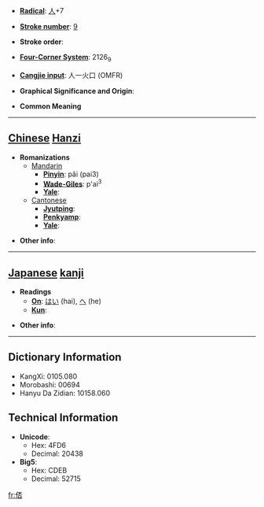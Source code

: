 * '''[[Wiktionary:Chinese radical index| Radical]]''': [[Wiktionary:Chinese radical index 人|人]]+7

* '''[[Wiktionary:Chinese total strokes index|Stroke number]]''': [[Wiktionary:Chinese total strokes index 9|9]]

* '''Stroke order''': 

* '''[[Wiktionary:Chinese four corner index|Four-Corner System]]''': 2126<sub>9</sub>

* '''[[Wiktionary:Chinese Cangjie index|Cangjie input]]''': 人一火口 (OMFR)

* '''Graphical Significance and Origin''': 

* '''Common Meaning'''

----

== [[Chinese]] [[Hanzi]] ==

* '''Romanizations'''
** [[Mandarin]]
*** '''[[Pinyin]]''': pǎi (pai3)
*** '''[[Wade-Giles]]''': p'ai<sup>3</sup>
*** '''[[Yale]]''': 
**[[Cantonese]]
***'''[[Jyutping]]''':
***'''[[Penkyamp]]''': 
***'''[[Yale]]''': 

* '''Other info''': 

----

== [[Japanese]] [[kanji]] ==

* '''Readings'''
** '''[[On]]''': [[はい]] (hai), [[へ]] (he)
** '''[[Kun]]''': 

* '''Other info''':  

----

== Dictionary Information ==

* KangXi: 0105.080
* Morobashi: 00694
* Hanyu Da Zidian: 10158.060

== Technical Information ==

* '''Unicode''':
** Hex: 4FD6
** Decimal: 20438
* '''Big5''':
** Hex: CDEB
** Decimal: 52715

[[fr:俖]]